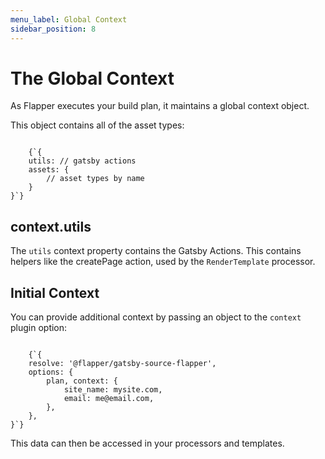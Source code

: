 ```yaml
---
menu_label: Global Context
sidebar_position: 8
---
```


# The Global Context

As Flapper executes your build plan, it maintains a global context object.

This object contains all of the asset types:

<Code language="javascript">
    {`{
    utils: // gatsby actions
    assets: {
        // asset types by name
    }
}`}
</Code>

## context.utils

The `utils` context property contains the <Link to="https://www.gatsbyjs.com/docs/reference/config-files/actions/">Gatsby Actions</Link>. This contains helpers like the <Link to="https://www.gatsbyjs.com/docs/reference/config-files/actions/#createPage">createPage</Link> action, used by the `RenderTemplate` processor.

## Initial Context

You can provide additional context by passing an object to the `context` plugin option:

<Code language="javascript">
    {`{
    resolve: '@flapper/gatsby-source-flapper',
    options: {
        plan, context: {
            site_name: mysite.com,
            email: me@email.com,
        },
    },
}`}
</Code>

This data can then be accessed in your processors and templates.
